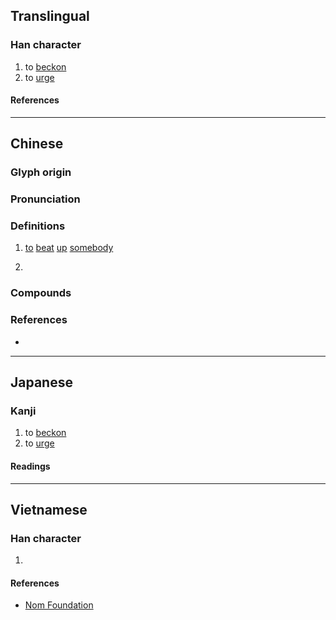 {{character info/new}}
==Translingual==

===Han character===
{{Han char|rn=64|rad=手|as=16|sn=19|four=51014|canj=QMBG|ids=⿰扌霍}}

# to [[beckon]]
# to [[urge]]

====References====
{{Han ref|kx=0462.230|dkj=12951|dj=0811.230|hdz=31982.110|uh=6509}}

----

==Chinese==
{{zh-forms}}

===Glyph origin===
{{Han etym}}

===Pronunciation===
{{zh-pron
|m=huō
|c=fok3,wok6
|h=pfs=vok
|mc=y
|oc=y
|cat=
}}

===Definitions===
{{zh-hanzi}}

# {{lb|zh|Hakka}} [[to]] [[beat]] [[up]] [[somebody]]
# {{rfdef|zh}}

===Compounds===
{{zh-der|攉土|攉煤機}}

===References===
* {{R:yue:mfccd}}

----

==Japanese==

===Kanji===
{{ja-kanji|grade=|rs=手16}}

# to [[beckon]]
# to [[urge]]

====Readings====
{{ja-readings
|on=かく
|kun=たた-く
}}

----

==Vietnamese==

===Han character===
{{vi-readings|rs=手16|reading=[[khoác]], [[hoắc]]}}

# {{rfdef|vi|sort=手16}}

====References====
* [http://nomfoundation.org/common/nom_details.php?codepoint=6509 Nom Foundation]